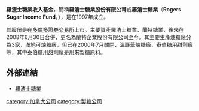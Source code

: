 '''羅渣士糖業收入基金'''，簡稱'''羅渣士糖業股份有限公司'''或'''羅渣士糖業'''（'''Rogers Sugar Income Fund'''，{{tsx|RSI}}），是在1997年成立。

其股份是在[[多倫多證券交易所|多倫多證券交易所]]上市。主要資產羅渣士糖業、蘭特糖業，後來在2008年6月30日合併，更名為蘭特企業股份有限公司至今。其主要生產煉糖廠分為3家，滿地可煉糖廠，但已在2000年7月關閉、溫哥華煉糖廠、泰伯糖用甜劑廠等，其中泰伯糖用甜劑廠是用來製糖原料。

==外部連結==
*[https://web.archive.org/web/20180610055020/http://www.lantic.ca/ 羅渣士糖業]

[[category:加拿大公司|category:加拿大公司]]
[[category:製糖公司|category:製糖公司]]